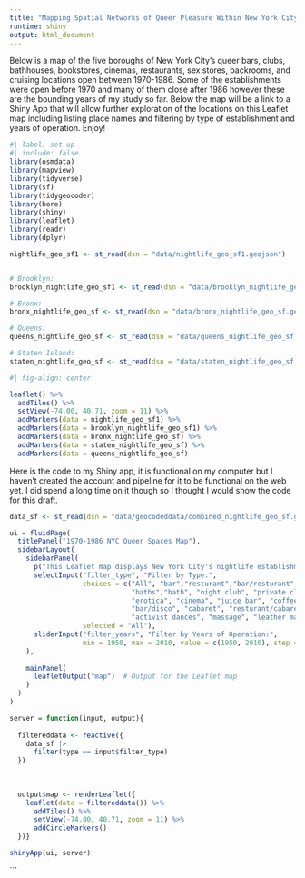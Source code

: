 ```yaml
---
title: "Mapping Spatial Networks of Queer Pleasure Within New York City"
runtime: shiny
output: html_document
---
```


Below is a map of the five boroughs of New York City's queer bars, clubs, bathhouses, bookstores, cinemas, restaurants, sex stores, backrooms, and cruising locations open between 1970-1986. Some of the establishments were open before 1970 and many of them close after 1986 however these are the bounding years of my study so far. Below the map will be a link to a Shiny App that will allow further exploration of the locations on this Leaflet map including listing place names and filtering by type of establishment and years of operation. Enjoy!

```r
#| label: set-up
#| include: false
library(osmdata)
library(mapview)
library(tidyverse)
library(sf)
library(tidygeocoder)
library(here)
library(shiny)
library(leaflet)
library(readr)
library(dplyr)

nightlife_geo_sf1 <- st_read(dsn = "data/nightlife_geo_sf1.geojson")


# Brooklyn:
brooklyn_nightlife_geo_sf1 <- st_read(dsn = "data/brooklyn_nightlife_geo_sf1.geojson")

# Bronx:
bronx_nightlife_geo_sf <- st_read(dsn = "data/bronx_nightlife_geo_sf.geojson")

# Queens:
queens_nightlife_geo_sf <- st_read(dsn = "data/queens_nightlife_geo_sf.geojson")

# Staten Island:
staten_nightlife_geo_sf <- st_read(dsn = "data/staten_nightlife_geo_sf.geojson")
```

```r
#| fig-align: center

leaflet() %>%
  addTiles() %>%
  setView(-74.00, 40.71, zoom = 11) %>%
  addMarkers(data = nightlife_geo_sf1) %>%  
  addMarkers(data = brooklyn_nightlife_geo_sf1) %>%
  addMarkers(data = bronx_nightlife_geo_sf) %>%
  addMarkers(data = staten_nightlife_geo_sf) %>%
  addMarkers(data = queens_nightlife_geo_sf)
```



Here is the code to my Shiny app, it is functional on my computer but I haven't 
created the account and pipeline for it to be functional on the web yet. I did
spend a long time on it though so I thought I would show the code for this draft.
```r
data_sf <- st_read(dsn = "data/geocodeddata/combined_nightlife_geo_sf.geojson")

ui = fluidPage(
  titlePanel("1970-1986 NYC Queer Spaces Map"),
  sidebarLayout(
    sidebarPanel(
      p("This Leaflet map displays New York City's nightlife establishments with dynamic geocoding and filtering."),
      selectInput("filter_type", "Filter by Type:", 
                  choices = c("All", "bar","resturant","bar/resturant", "bar/restaurant", "club", "cruising", 
                              "baths","bath", "night club", "private club", "disco", "bookstore", "sex shop", 
                              "erotica", "cinema", "juice bar", "coffee shop", "theatre", "gym", "after hours place",
                              "bar/disco", "cabaret", "resturant/cabaret", "bar/club", "cruising at movies",
                              "activist dances", "massage", "leather mail order"), 
                  selected = "All"),
      sliderInput("filter_years", "Filter by Years of Operation:", 
                  min = 1950, max = 2010, value = c(1950, 2010), step = 1, sep = "")
    ),
    
    mainPanel(
      leafletOutput("map")  # Output for the Leaflet map
    )
  )
)

server = function(input, output){
  
  filtereddata <- reactive({
    data_sf |> 
      filter(type == input$filter_type)
  })
  
  
  
  output$map <- renderLeaflet({
    leaflet(data = filtereddata()) %>%
      addTiles() %>%
      setView(-74.00, 40.71, zoom = 11) %>%
      addCircleMarkers()
  })}

shinyApp(ui, server)
```

```

